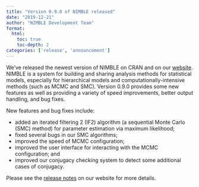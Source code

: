 ```yaml
---
title: "Version 0.9.0 of NIMBLE released"
date: "2019-12-21"
author: "NIMBLE Development Team"
format:
  html:
    toc: true
    toc-depth: 2
categories: ['release', 'announcement']
---
```


We’ve released the newest version of NIMBLE on CRAN and on our [website](https://r-nimble.org/). NIMBLE is a system for building and sharing analysis methods for statistical models, especially for hierarchical models and computationally-intensive methods (such as MCMC and SMC). Version 0.9.0 provides some new features as well as providing a variety of speed improvements, better output handling, and bug fixes.

New features and bug fixes include:

  * added an iterated filtering 2 (IF2) algorithm (a sequential Monte Carlo (SMC) method) for parameter estimation via maximum likelihood;
  * fixed several bugs in our SMC algorithms;
  * improved the speed of MCMC configuration;
  * improved the user interface for interacting with the MCMC configuration; and
  * improved our conjugacy checking system to detect some additional cases of conjugacy.

Please see the [release notes](https://r-nimble.org/more/news) on our website for more details.